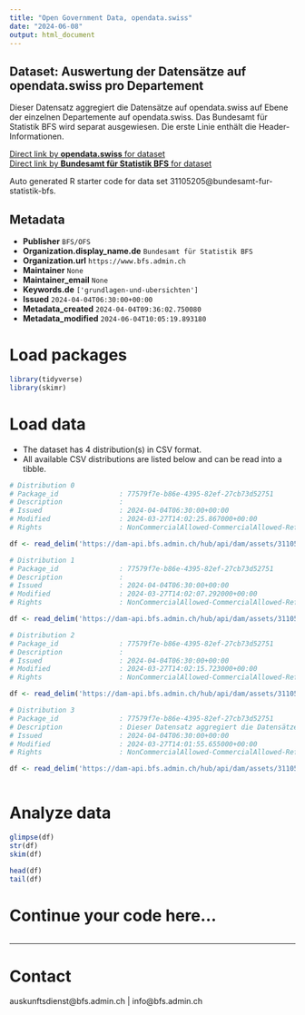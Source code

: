 ```yaml
---
title: "Open Government Data, opendata.swiss"
date: "2024-06-08"
output: html_document
---
```


## Dataset: Auswertung der Datensätze auf opendata.swiss pro Departement

Dieser Datensatz aggregiert die Datensätze auf opendata.swiss auf Ebene der einzelnen Departemente auf opendata.swiss. Das Bundesamt für Statistik BFS wird separat ausgewiesen. Die erste Linie enthält die Header-Informationen.

[Direct link by **opendata.swiss** for dataset](https://opendata.swiss/de/dataset/auswertung-der-datensatze-auf-opendata-swiss-pro-departement)<br>
[Direct link by **Bundesamt für Statistik BFS** for dataset](https://www.bfs.admin.ch/asset/de/ts-d-00.02-OGD-02)

Auto generated R starter code for data set 31105205@bundesamt-fur-statistik-bfs.

## Metadata

- **Publisher** `BFS/OFS`
- **Organization.display_name.de** `Bundesamt für Statistik BFS`
- **Organization.url** `https://www.bfs.admin.ch`
- **Maintainer** `None`
- **Maintainer_email** `None`
- **Keywords.de** `['grundlagen-und-ubersichten']`
- **Issued** `2024-04-04T06:30:00+00:00`
- **Metadata_created** `2024-04-04T09:36:02.750080`
- **Metadata_modified** `2024-06-04T10:05:19.893180`


# Load packages

```r

library(tidyverse)
library(skimr)

```

# Load data

-   The dataset has 4 distribution(s) in CSV format.
-   All available CSV distributions are listed below and can be read into a tibble.

```r

# Distribution 0
# Package_id               : 77579f7e-b86e-4395-82ef-27cb73d52751
# Description              : 
# Issued                   : 2024-04-04T06:30:00+00:00
# Modified                 : 2024-03-27T14:02:25.867000+00:00
# Rights                   : NonCommercialAllowed-CommercialAllowed-ReferenceNotRequired

df <- read_delim('https://dam-api.bfs.admin.ch/hub/api/dam/assets/31105222/master')

# Distribution 1
# Package_id               : 77579f7e-b86e-4395-82ef-27cb73d52751
# Description              : 
# Issued                   : 2024-04-04T06:30:00+00:00
# Modified                 : 2024-03-27T14:02:07.292000+00:00
# Rights                   : NonCommercialAllowed-CommercialAllowed-ReferenceNotRequired

df <- read_delim('https://dam-api.bfs.admin.ch/hub/api/dam/assets/31105226/master')

# Distribution 2
# Package_id               : 77579f7e-b86e-4395-82ef-27cb73d52751
# Description              : 
# Issued                   : 2024-04-04T06:30:00+00:00
# Modified                 : 2024-03-27T14:02:15.723000+00:00
# Rights                   : NonCommercialAllowed-CommercialAllowed-ReferenceNotRequired

df <- read_delim('https://dam-api.bfs.admin.ch/hub/api/dam/assets/31105218/master')

# Distribution 3
# Package_id               : 77579f7e-b86e-4395-82ef-27cb73d52751
# Description              : Dieser Datensatz aggregiert die Datensätze auf opendata.swiss auf Ebene der einzelnen Departemente auf opendata.swiss. Das Bundesamt für Statistik BFS wird separat ausgewiesen. Die erste Linie enthält die Header-Informationen.
# Issued                   : 2024-04-04T06:30:00+00:00
# Modified                 : 2024-03-27T14:01:55.655000+00:00
# Rights                   : NonCommercialAllowed-CommercialAllowed-ReferenceNotRequired

df <- read_delim('https://dam-api.bfs.admin.ch/hub/api/dam/assets/31105212/master')



```

# Analyze data

```r

glimpse(df)
str(df)
skim(df)

head(df)
tail(df)

```

# Continue your code here...

```r

```

------------------------------------------------------------------------

# Contact

auskunftsdienst@bfs.admin.ch | info@bfs.admin.ch
